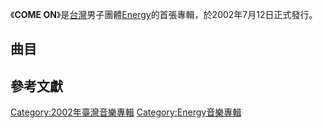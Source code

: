 {{Infobox album 
| Name           = COME ON
| Type           = 專輯
| Artist         = [[Energy|Energy]]
| Cover          = 
| Alt            = 
| Released       = 2002年7月12日
| Recorded       = 2002年
| Genre          = [[華語流行音樂|華語流行音樂]]
| Length         = 49:56
| Label          = [[環球唱片_(台灣)|環球唱片]]
| Producer       = 
| Reviews        = 
| Last album     = 
| This album     = '''COME ON'''<br>（2002年）
| Next album     = [[無懈可擊|無懈可擊]]<br>（2003年）
| Misc = 
}}

《'''COME ON'''》是[[台灣|台灣]]男子團體[[Energy|Energy]]的首張專輯，於2002年7月12日正式發行。

==曲目==
{{Tracklist
| total_length = 49:56

| all_producer = [[彭莒欣|彭莒欣]]、[[陳奐仁|陳奐仁]]、[[黃振軒|黃振軒]]

| title1 = Intro
| note1 = Energy Is Coming
| longnote1 = 
| music1 = 山田康人
| lyrics1 = 
| arranger1 = 山田康人
| producer1 = 
| length1 = 2:59

| title2 = 放手
| note2 = 
| longnote2 = 
| music2 = [[陳奐仁|陳奐仁]]
| lyrics2 = [[陳奐仁|陳奐仁]]
| arranger2 = [[陳奐仁|陳奐仁]]
| producer2 = 
| length2 = 4:42

| title3 = Come On
| note3 = 
| longnote3 = 原曲為《Hey, Come On!》
| music3 = Peter Rafelson<br/>Jeff Vincent
| lyrics3 = [[方文山|方文山]]
| arranger3 = Cha Ho-Young
| producer3 = 
| length3 = 3:28

| title4 = 第二次愛上妳
| note4 = 
| longnote4 = 
| music4 = [[李政勛|李政勛]]
| lyrics4 = 易家揚
| arranger4 = 李政勛
| producer4 = 
| length4 = 4:34

| title5 = You Better Not Come Home
| note5 = 
| longnote5 = Feat. Cecilia<br/>原曲為《You Better Not Come Home》
| music5 = D. Fact<br/>Daniela Burghardt<br/>Frank Lio<br/>Luca Barro
| lyrics5 = [[Energy|Energy]]
| arranger5 = [[陳奐仁|陳奐仁]]
| producer5 = 
| length5 = 3:24

| title6 = More Than Words
| note6 = 
| longnote6 = 原曲為《More Than Words》
| music6 = Kim Seok-Chan
| lyrics6 = [[Energy|Energy]]
| arranger6 = Cha Ho-Young
| producer6 = 
| length6 = 3:39

| title7 = 踢到鐵板
| note7 = 
| longnote7 = 
| music7 = 彭莒欣
| lyrics7 = 彭莒欣
| arranger7 = 彭莒欣
| producer7 = 
| length7 = 2:41

| title8 = 夏令時間
| note8 = 
| longnote8 = 
| music8 = 李政勛
| lyrics8 = [[李焯雄|李焯雄]]
| arranger8 = 李政勛
| producer8 = 
| length8 = 3:26

| title9 = 7 Days
| note9 = 
| longnote9 = 
| music9 = DJ Freak
| lyrics9 = [[郭葦昀|郭葦昀]]
| arranger9 = DJ Freak
| producer9 = 
| length9 = 3:15

| title10 = One Time
| note10 = 
| longnote10 = 原曲為《1TYM》
| music10 = Perry
| lyrics10 = G-Nice
| arranger10 = Cha Ho-Young
| producer10 =
| length10 = 3:31

| title11 = 愛情半徑
| note11 = 
| longnote11 = 
| music11 = 增田武史
| lyrics11 = 易家揚
| arranger11 = [[屠穎|屠穎]]
| producer11 = 
| length11 = 4:13

| title12 = Together
| note12 = 
| longnote12 = 
| music12 = -{于}-台秀
| lyrics12 = [[Energy|Energy]]
| arranger12 = DJ Freak
| producer12 = 
| length12 = 3:49

| title13 = 永遠不說再見
| note13 = 
| longnote13 = 
| music13 = [[梁伯君|梁伯君]]
| lyrics13 = 易家揚
| arranger13 = 梁伯君
| producer13 = 
| length13 = 4:48

| title14 = Outro
| note14 = Epilogue
| longnote14 = 
| music14 = 
| lyrics14 = 
| arranger14 = 
| producer14 = 
| length14 = 1:28

}}
== 參考文獻 ==
{{reflist}}

{{portal bar|臺灣|音樂}}

[[Category:2002年臺灣音樂專輯|Category:2002年臺灣音樂專輯]]
[[Category:Energy音樂專輯|Category:Energy音樂專輯]]